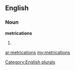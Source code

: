==English==

===Noun===
'''metrications'''

# {{plural of|[[metrication]]}}

[[Category:English plurals]]

[[ar:metrications]]
[[my:metrications]]